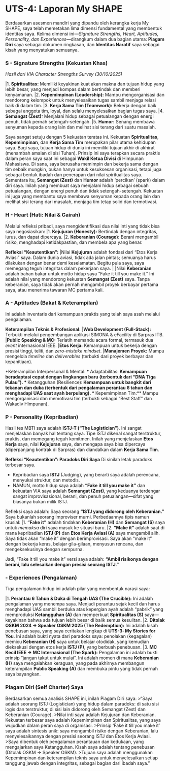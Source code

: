 # UTS-4: Laporan My SHAPE

Berdasarkan asesmen mandiri yang dipandu oleh kerangka kerja My SHAPE, saya telah memetakan lima dimensi fundamental yang membentuk identitas saya.
Kelima dimensi ini—*Signature Strengths, Heart, Aptitudes, Personality, dan Experiences*—dirangkum dalam dua bagian utama: **Piagam Diri** saya sebagai dokumen ringkasan, dan **Identitas Naratif** saya sebagai kisah yang menyatukan semuanya.

### **S - Signature Strengths (Kekuatan Khas)**

*Hasil dari VIA Character Strengths Survey (30/10/2025)*

|1.  **Spiritualitas:** Memiliki keyakinan kuat akan makna dan tujuan hidup yang lebih besar, yang menjadi kompas dalam bertindak dan memberi kenyamanan.
|2.  **Kepemimpinan (Leadership):** Mampu mengorganisasi dan mendorong kelompok untuk menyelesaikan tugas sambil menjaga relasi baik di dalam tim.
|3.  **Kerja Sama Tim (Teamwork):** Bekerja dengan baik sebagai anggota tim, loyal, dan selalu menyelesaikan bagian tugas saya.
|4.  **Semangat (Zest):** Menjalani hidup sebagai petualangan dengan energi penuh, tidak pernah setengah-setengah.
|5.  **Humor:** Senang membawa senyuman kepada orang lain dan melihat sisi terang dari suatu masalah.

Saya sangat setuju dengan 5 kekuatan teratas ini.
Kekuatan **Spiritualitas**, **Kepemimpinan**, dan **Kerja Sama Tim** merupakan pilar utama kehidupan saya. Bagi saya, tujuan hidup di dunia ini memiliki tujuan akhir di akhirat (menambah amalan di sisi Tuhan). Prinsip ini saya terapkan secara praktis dalam peran saya saat ini sebagai **Wakil Ketua Divisi** di Himpunan Mahasiswa. Di sana, saya berusaha memimpin dan bekerja sama dengan tim sebaik mungkin, bukan hanya untuk kesuksesan organisasi, tetapi juga sebagai bentuk ibadah dan penerapan dari nilai spiritualitas saya.
Sementara itu, **Semangat (Zest)** dan **Humor** adalah 'percikan' (spark) dalam diri saya. Inilah yang membuat saya menjalani hidup sebagai sebuah petualangan, dengan energi penuh dan tidak setengah-setengah. Kekuatan ini juga yang membantu saya membawa senyuman kepada orang lain dan melihat sisi terang dari masalah, menjaga tim tetap solid dan termotivasi.

### H - Heart (Hati: Nilai & Gairah)

Melalui refleksi pribadi, saya mengidentifikasi dua nilai inti yang tidak bisa saya negosiasikan:
|1.  **Kejujuran (Honesty):** Bertindak dengan integritas, lurus, dan dapat dipercaya.
|2.  **Keberanian (Courage):** Berani mengambil risiko, menghadapi ketidakpastian, dan membela apa yang benar.

**Refleksi “Keautentikan”:**
|Nilai **Kejujuran** adalah fondasi dari "Etos Kerja Aviasi" saya. Dalam dunia aviasi, tidak ada jalan pintas; semuanya harus dilakukan dengan benar demi keselamatan. Begitu pula saya, saya memegang teguh integritas dalam pekerjaan saya.
|
|Nilai **Keberanian** adalah bahan bakar untuk motto hidup saya "Fake it till you make it." Ini adalah nilai yang mendorong kekuatan **Semangat (Zest)** saya. Tanpa keberanian, saya tidak akan pernah mengambil proyek berbayar pertama saya, atau menerima tawaran MC pertama kali.

### A - Aptitudes (Bakat & Keterampilan)

Ini adalah inventaris dari kemampuan praktis yang telah saya asah melalui pengalaman.

**Keterampilan Teknis & Profesional:**
|**Web Development (Full-Stack):** Terbukti melalui pengembangan aplikasi SIMONA & eFacility di Sarpras ITB.
|**Public Speaking & MC:** Terlatih memandu acara formal, termasuk dua *event* internasional IEEE.
|**Etos Kerja:** Kemampuan untuk bekerja dengan presisi tinggi, teliti, dan *zero-mistake mindset*.
|**Manajemen Proyek:** Mampu mengelola *timeline* dan *deliverables* (terbukti dari proyek berbayar dan kepanitiaan).

*Keterampilan Interpersonal & Mental:**
* **Adaptabilitas:** Kemampuan beradaptasi cepat dengan lingkungan baru (terbentuk dari "DNA Tiga Pulau").
* **Ketangguhan (Resilience):** Kemampuan untuk bangkit dari tekanan dan duka (terbentuk dari pengalaman perantau 6 tahun dan menghadapi UAS saat ayah berpulang).
* **Kepemimpinan Tim:** Mampu mengorganisasi dan memotivasi tim (terbukti sebagai "Best Staff" dan Wakadiv Himpunan).

### P - Personality (Kepribadian)

Hasil tes MBTI saya adalah **ISTJ-T ("The Logistician")**.
Ini sangat menjelaskan banyak hal tentang saya. Tipe ISTJ dikenal sangat terstruktur, praktis, dan memegang teguh komitmen. Inilah yang menjelaskan **Etos Kerja** saya, nilai **Kejujuran** saya, dan mengapa saya bisa dipercaya (diperpanjang kontrak di Sarpras) dan diandalkan dalam **Kerja Sama Tim**.

**Refleksi “Keautentikan”: Paradoks Diri Saya**
Di sinilah letak paradoks terbesar saya.

* Kepribadian saya **ISTJ** (Judging), yang berarti saya adalah perencana, menyukai struktur, dan metodis.
* NAMUN, motto hidup saya adalah **"Fake it till you make it"** dan kekuatan VIA saya adalah **Semangat (Zest)**, yang keduanya terdengar sangat improvisasional, berani, dan penuh petualangan—sifat yang biasanya bukan milik ISTJ.

Refleksi saya adalah: Saya seorang **"ISTJ yang didorong oleh Keberanian."**
Saya bukanlah seorang improviser murni. Perbedaannya tipis namun krusial:
|1.  **"Fake it"** adalah tindakan **Keberanian (H)** dan **Semangat (S)** saya untuk *memaksa* diri saya masuk ke situasi baru.
|2.  **"Make it"** adalah saat di mana kepribadian **ISTJ (P)** dan **Etos Kerja Aviasi (A)** saya mengambil alih. Saya tidak akan "make it" dengan berimprovisasi. Saya akan "make it" dengan bekerja keras, belajar gila-gilaan, menyusun rencana, dan mengeksekusinya dengan sempurna.

Jadi, "Fake it till you make it" versi saya adalah: **"Ambil risikonya dengan berani, lalu selesaikan dengan presisi seorang ISTJ."**

### - Experiences (Pengalaman)

Tiga pengalaman hidup ini adalah pilar yang membentuk narasi saya:

|1.  **Perantau 6 Tahun & Duka di Tengah UAS (The Crucible):** Ini adalah pengalaman yang menempa saya. Menjadi perantau sejak kecil dan harus menghadapi UAS sambil berduka atas kepergian ayah adalah "pabrik" yang memproduksi **Ketangguhan (A)** dan memperkuat **Spiritualitas (S)** saya—keyakinan bahwa ada tujuan lebih besar di balik semua kesulitan.
|2.  **Ditolak OSKM 2024 -> Speaker OSKM 2025 (The Redemption):** Ini adalah kisah penebusan saya, yang saya ceritakan lengkap di **UTS-3: My Stories for You**. Ini adalah bukti nyata dari paradoks saya: penolakan (kegagalan) memicu **Keberanian (H)** saya untuk belajar otodidak, yang kemudian dieksekusi dengan etos kerja **ISTJ (P)**, yang berbuah penebusan.
|3.  **MC Kecil IEEE -> MC Internasional (The Spark):** Pengalaman ini adalah bukti prinsip "jangan takut untuk mulai". Ini adalah momen di mana **Keberanian (H)** saya mengalahkan keraguan, yang pada akhirnya membangun keterampilan **Public Speaking (A)** dan membuka pintu yang tidak pernah saya bayangkan.

### Piagam Diri (Self Charter) Saya

Berdasarkan semua analisis SHAPE ini, inilah Piagam Diri saya:
>“Saya adalah seorang ISTJ (Logistician) yang hidup dalam paradoks: di satu sisi logis dan terstruktur, di sisi lain didorong oleh Semangat (Zest) dan Keberanian (Courage).
>Nilai inti saya adalah Kejujuran dan Keberanian. Kekuatan terbesar saya adalah Kepemimpinan dan Spiritualitas, yang saya wujudkan dalam peran saya di organisasi.
>Prinsip ‘Fake it till you make it’ saya adalah sintesis unik: saya mengambil risiko dengan Keberanian, lalu menyelesaikannya dengan presisi seorang ISTJ dan Etos Kerja Aviasi.
>Saya dibentuk oleh pengalaman perantauan dan kedukaan, yang mengajarkan saya Ketangguhan. Kisah saya adalah tentang penebusan (Ditolak OSKM -> Speaker OSKM).
>Tujuan saya adalah menggunakan Kepemimpinan dan keterampilan teknis saya untuk menyelesaikan setiap tanggung jawab dengan integritas, sebagai bagian dari ibadah saya.”